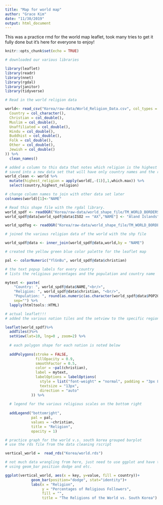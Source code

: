 ```yaml
---
title: "Map for world map"
author: "Grace Kim"
date: "11/30/2019"
output: html_document
---
```

This was a practice rmd for the world map leaflet, took many tries to get it fully done but it's here for everyone to enjoy!


```r
knitr::opts_chunk$set(echo = TRUE)

# downloaded our various libraries

library(leaflet)
library(readr)
library(nnet)
library(rgdal)
library(janitor)
library(tidyverse)
```


```r

# Read in the world religion data

world<- read_csv("Korea/raw-data/World_Religion_Data.csv", col_types = cols(
  Country = col_character(),
  Christian = col_double(),
  Muslim = col_double(),
  Unaffiliated = col_double(),
  Hindu = col_double(),
  Buddhist = col_double(),
  Folk = col_double(),
  Other = col_double(),
  Jewish = col_double()
)) %>% 
  clean_names()

# added a column to this data that notes which religion is the highest for each country
# saved into a new data set that will have only country names and the religions
world_clean <- world %>% 
  mutate(highest_religion = apply(world[,-(1)],1,which.max)) %>% 
  select(country,highest_religion)

# change column names to join with other data set later
colnames(world)[1]<-"NAME"

# Read this shape file with the rgdal library. 
world_spdf <- readOGR("Korea/raw-data/world_shape_file/TM_WORLD_BORDERS_SIMPL-0.3.shp", stringsAsFactors = F)
world_spdf@data[world_spdf@data$ISO2 == "AX","NAME"] <- "Aland Islands"

world_spdfog <- readOGR("Korea/raw-data/world_shape_file/TM_WORLD_BORDERS_SIMPL-0.3.shp", stringsAsFactors = F)

# joined the various religion data of the world with the shp file

world_spdf@data <- inner_join(world_spdf@data,world,by = "NAME")

```

```r
# created the yellow green blue color palette for the leaflet map

pal <- colorNumeric("YlGnBu", world_spdf@data$christian)

# the text popup labels for every country
# lists the religious percentages and the population and country name

mytext <- paste(
    "Country: ", world_spdf@data$NAME,"<br/>", 
    "Religion: ", world_spdf@data$christian, "<br/>", 
    "Population: ", round(as.numeric(as.character(world_spdf@data$POP2005)), 2), 
    sep="") %>%
  lapply(htmltools::HTML)

# actual leaflet!!!
# added the various nation tiles and the setview to the specific region on the map

leaflet(world_spdf)%>% 
  addTiles()%>%
  setView(lat=10, lng=0 , zoom=2) %>%
  
  # each polygon shape for each nation is noted below
  
  addPolygons(stroke = FALSE, 
              fillOpacity = 0.9, 
              smoothFactor = 0.5, 
              color = ~pal(christian),
              label = mytext,
              labelOptions = labelOptions( 
                style = list("font-weight" = "normal", padding = "3px 8px"), 
                textsize = "13px", 
                direction = "auto"
            )) %>% 
  
  # legend for the various religious scales on the bottom right
  
  addLegend("bottomright", 
            pal = pal, 
            values = ~christian,
            title = "Religion",
            opacity = 1)
```


```r
# practice graph for the world v.s. south korea grouped barplot
# use the rds file from the data cleaning rscript

vertical_world =  read_rds("Korea/world.rds")

# not much data wrangling from here, just need to use ggplot and have the groups set
# using geom_bar position dodge and etc.

ggplot(vertical_world, aes(x = key, y=value, fill = country))+ 
            geom_bar(position="dodge", stat="identity")+
            labs(x = "Religion",
                 y = "Percentages of Religious Followers",
                 fill = "",
                 title = "The Religions of the World vs. South Korea")  
```

